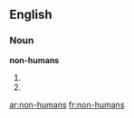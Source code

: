 ==English==

===Noun===
'''non-humans'''

# {{plural of|non-human}}
# {{alternative spelling of|nonhumans}}

[[ar:non-humans]]
[[fr:non-humans]]